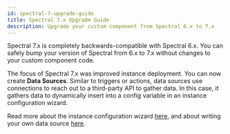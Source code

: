 ```yaml
---
id: spectral-7-upgrade-guide
title: Spectral 7.x Upgrade Guide
description: Upgrade your custom component from Spectral 6.x to 7.x
---
```



Spectral 7.x is completely backwards-compatible with Spectral 6.x.
You can safely bump your version of Spectral from 6.x to 7.x without changes to your custom component code.

The focus of Spectral 7.x was improved instance deployment.
You can now create **Data Sources**.
Similar to triggers or actions, data sources use connections to reach out to a third-party API to gather data.
In this case, it gathers data to dynamically insert into a config variable in an instance configuration wizard.

Read more about the instance configuration wizard [here](/self-managed/composer/builder/configuration-wizard.mdx/#config-variable-data-sources), and about writing your own data source [here](/self-managed/composer/builder/custom-components/writing-custom-components.mdx#writing-data-sources).
